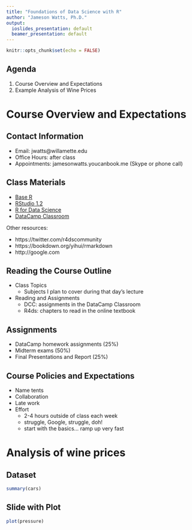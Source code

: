 ```yaml
---
title: "Foundations of Data Science with R"
author: "Jameson Watts, Ph.D."
output:
  ioslides_presentation: default
  beamer_presentation: default
---
```


```r
knitr::opts_chunk$set(echo = FALSE)
```

## Agenda

1. Course Overview and Expectations
2. Example Analysis of Wine Prices

# Course Overview and Expectations

## Contact Information
- Email: jwatts\@willamette.edu
- Office Hours: after class 
- Appointments: jamesonwatts.youcanbook.me (Skype or phone call)

## Class Materials

- [Base R](https://cran.r-project.org/)
- [RStudio 1.2](https://www.rstudio.com/products/rstudio/download)
- [R for Data Science](https://r4ds.had.co.nz)
- [DataCamp Classroom](https://www.datacamp.com/groups/shared_links/526ee016c61b2912b2bbc7a2f7fd1f1cf1ea3d09)

Other resources:

- https://twitter.com/r4dscommunity
- https://bookdown.org/yihui/rmarkdown
- http://google.com

## Reading the Course Outline

- Class Topics
  + Subjects I plan to cover during that day's lecture
- Reading and Assignments
  + DCC: assignments in the DataCamp Classroom
  + R4ds: chapters to read in the online textbook
  
## Assignments
- DataCamp homework assignments (25%)
- Midterm exams (50%)
- Final Presentations and Report (25%)

## Course Policies and Expectations
- Name tents
- Collaboration
- Late work
- Effort
  + 2-4 hours outside of class each week
  + struggle, Google, struggle, doh!
  + start with the basics... ramp up very fast

# Analysis of wine prices

## Dataset



```r
summary(cars)
```

## Slide with Plot

```r
plot(pressure)
```

